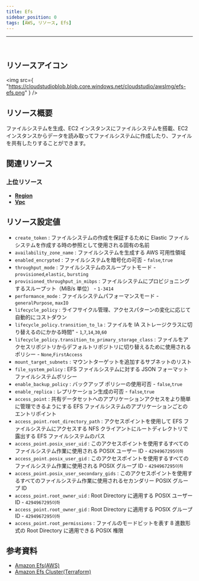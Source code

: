 ```yaml
---
title: Efs
sidebar_position: 0
tags: [AWS, リソース, Efs]
---
```


<hr />
<br />

## リソースアイコン

<img
    src={
        "https://cloudstudioblob.blob.core.windows.net/cloudstudio/awsImg/efs-efs.png"
    }
/>

## リソース概要

ファイルシステムを生成、EC2 インスタンスにファイルシステムを搭載、EC2 インスタンスからデータを読み取ってファイルシステムに作成したり、ファイルを共有したりすることができます。

## 関連リソース

### 上位リソース

-   [**Region**](https://docs.cstudio.app/ja/docs/resource/aws/Base/Region)
-   [**Vpc**](https://docs.cstudio.app/ja/docs/resource/aws/Vpc/Vpc)

## リソース設定値

-   `create_token` : ファイルシステムの作成を保証するために Elastic ファイルシステムを作成する時の参照として使用される固有の名前
-   `availability_zone_name` : ファイルシステムを生成する AWS 可用性領域
-   `enabled_encrypted` : ファイルシステムを暗号化の可否 - `false`,`true`
-   `throughput_mode` : ファイルシステムのスループットモード - `provisioned`,`elastic`, `bursting`
-   `provisioned_throughput_in_mibps` : ファイルシステムにプロビジョニングするスループット（MiB/s 単位） - `1-3414`
-   `performance_mode` : ファイルシステムパフォーマンスモード - `generalPurpose`, `maxIO`
-   `lifecycle_policy` : ライフサイクル管理、アクセスパターンの変化に応じて自動的にコストダウン
-   `lifecycle_policy.transition_to_la` : ファイルを IA ストレージクラスに切り替えるのにかかる時間" - `1`,`7`,`14`,`30`,`60`
-   `lifecycle_policy.transition_to_primary_storage_class` : ファイルをアクセスリポジトリからデフォルトリポジトリに切り替えるために使用されるポリシー - `None`,`FirstAccess`
-   `mount_target_subnets` : マウントターゲットを追加するサブネットのリスト
-   `file_system_policy` : EFS ファイルシステムに対する JSON フォーマットファイルシステムポリシー
-   `enable_backup_policy` : バックアップ ポリシーの使用可否 - `false`,`true`
-   `enable_replica` : レプリケーション生成の可否 - `false`,`true`
-   `access_point` : 共有データセットへのアプリケーションアクセスをより簡単に管理できるようにする EFS ファイルシステムのアプリケーションごとのエントリポイント
-   `access_point.root_directory_path` : アクセスポイントを使用して EFS ファイルシステムにアクセスする NFS クライアントにルートディレクトリで露出する EFS ファイルシステムのパス
-   `access_point.posix_user_uid` : このアクセスポイントを使用するすべてのファイルシステム作業に使用される POSIX ユーザー ID - `4294967295이하`
-   `access_point.posix_user_gid` : このアクセスポイントを使用するすべてのファイルシステム作業に使用される POSIX グループ ID - `4294967295이하`
-   `access_point.posix_user_secondary_gids` : このアクセスポイントを使用するすべてのファイルシステム作業に使用されるセカンダリー POSIX グループ ID
-   `access_point.root_owner_uid` : Root Directory に適用する POSIX ユーザー ID - `4294967295이하`
-   `access_point.root_owner_gid` : Root Directory に適用する POSIX グループ ID - `4294967295이하`
-   `access_point.root_permissions` : ファイルのモードビットを表す 8 進数形式の Root Directory に適用できる POSIX 権限

## 参考資料

-   [Amazon Efs(AWS)](https://docs.aws.amazon.com/ko_kr/efs/latest/ug/whatisefs.html)
-   [Amazon Efs Cluster(Terraform)](https://registry.terraform.io/providers/hashicorp/aws/latest/docs/resources/efs_file_system)
